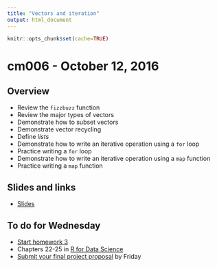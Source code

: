 ```yaml
---
title: "Vectors and iteration"
output: html_document
---
```


```r
knitr::opts_chunk$set(cache=TRUE)
```

# cm006 - October 12, 2016

## Overview

* Review the `fizzbuzz` function
* Review the major types of vectors
* Demonstrate how to subset vectors
* Demonstrate vector recycling
* Define *lists*
* Demonstrate how to write an iterative operation using a `for` loop
* Practice writing a `for` loop
* Demonstrate how to write an iterative operation using a `map` function
* Practice writing a `map` function


## Slides and links

* [Slides](extras/cm006_slides.html)

## To do for Wednesday

* [Start homework 3](hw03-programming.html)
* Chapters 22-25 in [R for Data Science](http://r4ds.had.co.nz)
* [Submit your final project proposal](https://docs.google.com/forms/d/e/1FAIpQLSddYTxsCLZyunFIZGG33Pt1hW8M5CwPa8uMMIxJsHU-CuR91w/viewform) by Friday


